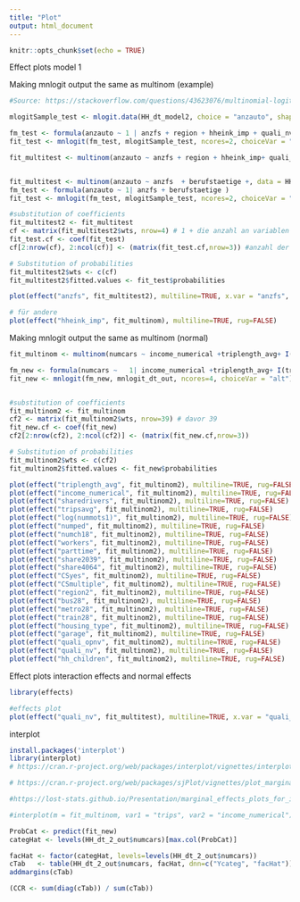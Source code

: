 ```yaml
---
title: "Plot"
output: html_document
---
```


```r
knitr::opts_chunk$set(echo = TRUE)
```

Effect plots model 1

Making mnlogit output the same as multinom (example)

```r
#Source: https://stackoverflow.com/questions/43623076/multinomial-logit-in-r-mlogit-versus-nnet/43697814

mlogitSample_test <- mlogit.data(HH_dt_model2, choice = "anzauto", shape = "wide") 

fm_test <- formula(anzauto ~ 1 | anzfs + region + hheink_imp + quali_nv + berufstaetige + householdtype+ CS + Weglänge_avg + anzmots + anzahl2039 + haustyp + quali_opnv + anzahl65 + Bildung + bahn28 + garage)
fit_test <- mnlogit(fm_test, mlogitSample_test, ncores=2, choiceVar = "alt")

fit_multitest <- multinom(anzauto ~ anzfs + region + hheink_imp+ quali_nv + berufstaetige + householdtype + CS +Weglänge_avg + anzmots + anzahl2039 + haustyp + quali_opnv + anzahl65 + Bildung + bahn28 + garage, data = HH_dt_model2)


fit_multitest <- multinom(anzauto ~ anzfs  + berufstaetige +, data = HH_dt_model2)
fm_test <- formula(anzauto ~ 1| anzfs + berufstaetige )
fit_test <- mnlogit(fm_test, mlogitSample_test, ncores=2, choiceVar = "alt")

#substitution of coefficients
fit_multitest2 <- fit_multitest
cf <- matrix(fit_multitest2$wts, nrow=4) # 1 + die anzahl an variablen
fit_test.cf <- coef(fit_test)
cf[2:nrow(cf), 2:ncol(cf)] <- (matrix(fit_test.cf,nrow=3)) #anzahl der levels der dependent variable -1

# Substitution of probabilities
fit_multitest2$wts <- c(cf)
fit_multitest2$fitted.values <- fit_test$probabilities

plot(effect("anzfs", fit_multitest2), multiline=TRUE, x.var = "anzfs", rug=FALSE)

# für andere
plot(effect("hheink_imp", fit_multinom), multiline=TRUE, rug=FALSE)

```


Making mnlogit output the same as multinom (normal)
```r
fit_multinom <- multinom(numcars ~ income_numerical +triplength_avg+ I(triplength_avg^2) + tripsavg +log(nummots1) + numped  + numch18 + numlic + I(numlic^2) + workers + parttime + share2039 + share4064 + CSyes + CSmultiple+ region2 + bus28 + train28 + metro28 + housing_type + garage + quali_opnv + quali_nv + hh_children, data = HH_dt_2_out)

fm_new <- formula(numcars ~   1| income_numerical +triplength_avg+ I(triplength_avg^2) + tripsavg +log(nummots1) + numped  + numch18 +numlic + I(numlic^2)  + workers + parttime + share2039 + share4064 + CSyes + CSmultiple + region2 + bus28 + train28 + metro28 + housing_type + garage + quali_opnv + quali_nv + hh_children|1)
fit_new <- mnlogit(fm_new, mnlogit_dt_out, ncores=4, choiceVar = "alt")


#substitution of coefficients
fit_multinom2 <- fit_multinom
cf2 <- matrix(fit_multinom2$wts, nrow=39) # davor 39 
fit_new.cf <- coef(fit_new)
cf2[2:nrow(cf2), 2:ncol(cf2)] <- (matrix(fit_new.cf,nrow=3))

# Substitution of probabilities
fit_multinom2$wts <- c(cf2)
fit_multinom2$fitted.values <- fit_new$probabilities

plot(effect("triplength_avg", fit_multinom2), multiline=TRUE, rug=FALSE)
plot(effect("income_numerical", fit_multinom2), multiline=TRUE, rug=FALSE)
plot(effect("sharedrivers", fit_multinom2), multiline=TRUE, rug=FALSE)
plot(effect("tripsavg", fit_multinom2), multiline=TRUE, rug=FALSE)
plot(effect("log(nummots1)", fit_multinom2), multiline=TRUE, rug=FALSE)
plot(effect("numped", fit_multinom2), multiline=TRUE, rug=FALSE)
plot(effect("numch18", fit_multinom2), multiline=TRUE, rug=FALSE)
plot(effect("workers", fit_multinom2), multiline=TRUE, rug=FALSE)
plot(effect("parttime", fit_multinom2), multiline=TRUE, rug=FALSE)
plot(effect("share2039", fit_multinom2), multiline=TRUE, rug=FALSE)
plot(effect("share4064", fit_multinom2), multiline=TRUE, rug=FALSE)
plot(effect("CSyes", fit_multinom2), multiline=TRUE, rug=FALSE)
plot(effect("CSmultiple", fit_multinom2), multiline=TRUE, rug=FALSE)
plot(effect("region2", fit_multinom2), multiline=TRUE, rug=FALSE)
plot(effect("bus28", fit_multinom2), multiline=TRUE, rug=FALSE)
plot(effect("metro28", fit_multinom2), multiline=TRUE, rug=FALSE)
plot(effect("train28", fit_multinom2), multiline=TRUE, rug=FALSE)
plot(effect("housing_type", fit_multinom2), multiline=TRUE, rug=FALSE)
plot(effect("garage", fit_multinom2), multiline=TRUE, rug=FALSE)
plot(effect("quali_opnv", fit_multinom2), multiline=TRUE, rug=FALSE)
plot(effect("quali_nv", fit_multinom2), multiline=TRUE, rug=FALSE)
plot(effect("hh_children", fit_multinom2), multiline=TRUE, rug=FALSE)

```


Effect plots interaction effects and normal effects

```r
library(effects)

#effects plot
plot(effect("quali_nv", fit_multitest), multiline=TRUE, x.var = "quali_nv", rug=FALSE)


```

interplot

```r
install.packages('interplot')
library(interplot)
# https://cran.r-project.org/web/packages/interplot/vignettes/interplot-vignette.html

# https://cran.r-project.org/web/packages/sjPlot/vignettes/plot_marginal_effects.html

#https://lost-stats.github.io/Presentation/marginal_effects_plots_for_interactions_with_continuous_variables.html

#interplot(m = fit_multinom, var1 = "trips", var2 = "income_numerical")


```
```r
ProbCat <- predict(fit_new)
categHat <- levels(HH_dt_2_out$numcars)[max.col(ProbCat)]

facHat <- factor(categHat, levels=levels(HH_dt_2_out$numcars))
cTab   <- table(HH_dt_2_out$numcars, facHat, dnn=c("Ycateg", "facHat"))
addmargins(cTab)

(CCR <- sum(diag(cTab)) / sum(cTab))

```

